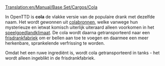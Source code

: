 [[Translation:en/Manual/Base Set/Cargos/Cola]]

{{nl/Vracht|name=Cola
|image=ColaWells.png
|geproduceerd=[[nl/Manual/Base Set/Industries/Colabronnen|Colabronnen]]
|geaccepteerd=[[nl/Manual/Base Set/Industries/Frisdrankfabriek|Frisdrankfabriek]]
}}
In OpenTTD is '''cola''' de vlakke versie van de populaire drank met dezelfde naam. Het wordt gewonnen uit [[nl/Manual/Base Set/Industries/Colabronnen|colabronnen]], welke vanwege hun mysterieuze en ietwat komisch uiterlijk uiteraard alleen voorkomen in het [[nl/klimaat#speelgoedland|speelgoedlandklimaat]]. De cola wordt daarna getransporteerd naar een [[nl/frisdrankfabriek|frisdrankfabriek]] om er bellen aan toe te voegen en daarmee een meer herkenbare, sprankelende verfrissing te worden.

Omdat het een ruwe ingrediënt is, wordt cola getransporteerd in tanks - het wordt alleen ingeblikt in de frisdrankfabriek.